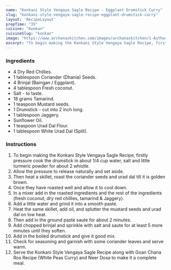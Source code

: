 ---
name: "Konkani Style Vengaya Sagle Recipe - Eggplant Drumstick Curry"
slug: "konkani-style-vengaya-sagle-recipe-eggplant-drumstick-curry"
layout: 'RecipeLayout'
prepTime: "35"
cuisine: "Konkan"
cuisineSlug: "konkan"
image: "https://www.archanaskitchen.com/images/archanaskitchen/1-Author/sibyl_sunitha/Konkani_Style_Vengaya_Sagle_Recipe_Eggplant_and_Drumstick_Curry_Recipe_.jpg"
excerpt: "To begin making the Konkani Style Vengaya Sagle Recipe, firstly pressure cook the drumstick in about 14 cup water, salt and little turmeric powder for about 2 whistle"
---

### Ingredients

- 4 Dry Red Chillies.
- 1 tablespoon Coriander (Dhania) Seeds.
- 4 Brinjal (Baingan / Eggplant).
- 4 tablespoon Fresh coconut.
- Salt - to taste.
- 18 grams Tamarind.
- 1 teaspoon Mustard seeds.
- 1 Drumstick - cut into 2 inch long.
- 1 tablespoon Jaggery.
- Sunflower Oil.
- 1 teaspoon Urad Dal Flour.
- 1 tablespoon White Urad Dal (Split).

### Instructions

1. To begin making the Konkani Style Vengaya Sagle Recipe, firstly pressure cook the drumstick in about 1/4 cup water, salt and little turmeric powder for about 2 whistle.
1. Allow the pressure to release naturally and set aside.
1. Then heat a skillet, roast the coriander seeds and urad dal till it is golden brown.
1. Once they have roasted well and allow it to cool down.
1. In a mixer add in the roasted ingredients and the rest of the ingredients (fresh coconut, dry red chillies, tamarind & Jaggery).
1. Add a little water and grind it into a smooth paste.
1. Heat the same skillet, add oil, and splutter the mustard seeds and urad dal on low heat.
1. Then add in the ground paste saute for about 2 minutes.
1. Add chopped brinjal and sprinkle with salt and saute for at least 5 more minutes until they soften.
1. Add in the boiled drumstick and give it good mix.
1. Check for seasoning and garnish with some coriander leaves and serve warm.
1. Serve the Konkani Style Vengaya Sagle Recipe along with Goan Chana Ros Recipe (White Peas Curry) and Neer Dosa to make it a complete meal.
